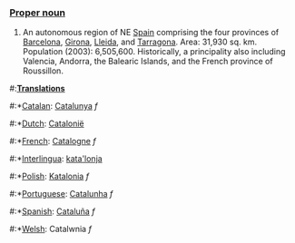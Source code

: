 ===[[Proper noun]]===
#An autonomous region of NE [[Spain]] comprising the four provinces of [[Barcelona]], [[Girona]], [[Lleida]], and [[Tarragona]]. Area: 31,930 sq. km. Population (2003): 6,505,600. Historically, a principality also including Valencia, Andorra, the Balearic Islands, and the French province of Roussillon.

#:'''[[Translation]]s'''
#:*[[Catalan]]: [[Catalunya]] ''f''
#:*[[Dutch]]: [[Catalonië]]
#:*[[French]]: [[Catalogne]] ''f''
#:*[[Interlingua]]: [[kata'lonja]]
#:*[[Polish]]: [[Katalonia]] ''f''
#:*[[Portuguese]]: [[Catalunha]] ''f''
#:*[[Spanish]]: [[Cataluña]] ''f''
#:*[[Welsh]]: Catalwnia ''f''